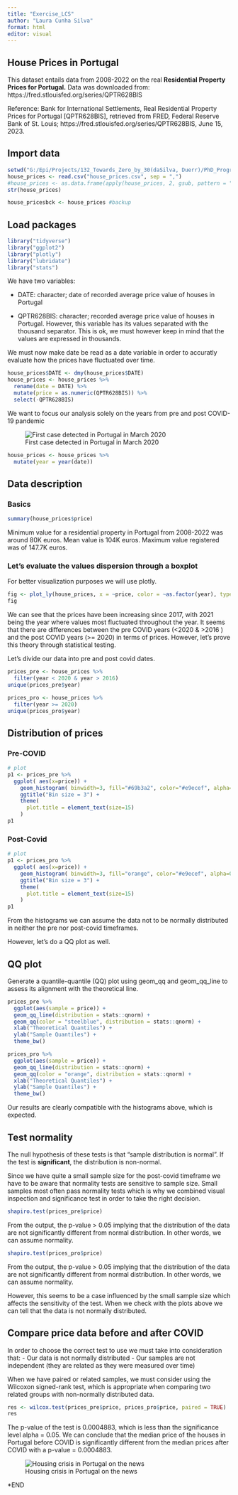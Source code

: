 ---
title: "Exercise_LCS"
author: "Laura Cunha Silva"
format: html
editor: visual
---

## House Prices in Portugal

This dataset entails data from 2008-2022 on the real **Residential Property Prices for Portugal.** Data was downloaded from: https://fred.stlouisfed.org/series/QPTR628BIS

Reference: Bank for International Settlements, Real Residential Property Prices for Portugal \[QPTR628BIS\], retrieved from FRED, Federal Reserve Bank of St. Louis; https://fred.stlouisfed.org/series/QPTR628BIS, June 15, 2023.

## Import data

```{r}
setwd("G:/Epi/Projects/132_Towards_Zero_by_30(daSilva, Duerr)/PhD_Program/PHS/Module2/Basic Stats R")
house_prices <- read.csv("house_prices.csv", sep = ",")
#house_prices <- as.data.frame(apply(house_prices, 2, gsub, pattern = "([0-9])\\.([0-4])", replacement= "\\1\\2"), stringsAsFactors = FALSE) #remove the thousand separator 
str(house_prices)

house_pricesbck <- house_prices #backup 
```

## Load packages

```{r}
library("tidyverse")
library("ggplot2")
library("plotly")
library("lubridate")
library("stats")
```

We have two variables:

-   DATE: character; date of recorded average price value of houses in Portugal

-   QPTR628BIS: character; recorded average price value of houses in Portugal. However, this variable has its values separated with the thousand separator. This is ok, we must however keep in mind that the values are expressed in thousands.

We must now make date be read as a date variable in order to accuratly evaluate how the prices have fluctuated over time.

```{r}
house_prices$DATE <- dmy(house_prices$DATE)
house_prices <- house_prices %>% 
  rename(date = DATE) %>% 
  mutate(price = as.numeric(QPTR628BIS)) %>%
  select(-QPTR628BIS)
```

We want to focus our analysis solely on the years from pre and post COVID-19 pandemic

![First case detected in Portugal in March 2020](firscovid2020.PNG){fig-align="center"}

```{r}
house_prices <- house_prices %>% 
  mutate(year = year(date))

```

## Data description

### Basics

```{r}
summary(house_prices$price)
```

Minimum value for a residential property in Portugal from 2008-2022 was around 80K euros. Mean value is 104K euros. Maximum value registered was of 147.7K euros.

### Let's evaluate the values dispersion through a boxplot

For better visualization purposes we will use plotly.

```{r}
fig <- plot_ly(house_prices, x = ~price, color = ~as.factor(year), type = "box")
fig 
```

We can see that the prices have been increasing since 2017, with 2021 being the year where values most fluctuated throughout the year. It seems that there are differences between the pre COVID years (\<2020 & \>2016 ) and the post COVID years (\>= 2020) in terms of prices. However, let's prove this theory through statistical testing.

Let's divide our data into pre and post covid dates.

```{r}
prices_pre <- house_prices %>% 
  filter(year < 2020 & year > 2016)
unique(prices_pre$year)

prices_pro <- house_prices %>% 
  filter(year >= 2020)
unique(prices_pro$year)

```

## Distribution of prices

### Pre-COVID

```{r}
# plot
p1 <- prices_pre %>%
  ggplot( aes(x=price)) +
    geom_histogram( binwidth=3, fill="#69b3a2", color="#e9ecef", alpha=0.9) +
    ggtitle("Bin size = 3") +
    theme(
      plot.title = element_text(size=15)
    )
p1
```

### Post-Covid

```{r}
# plot
p1 <- prices_pro %>%
  ggplot( aes(x=price)) +
    geom_histogram( binwidth=3, fill="orange", color="#e9ecef", alpha=0.9) +
    ggtitle("Bin size = 3") +
    theme(
      plot.title = element_text(size=15)
    )
p1
```

From the histograms we can assume the data not to be normally distributed in neither the pre nor post-covid timeframes.

However, let's do a QQ plot as well.

## QQ plot

Generate a quantile-quantile (QQ) plot using geom_qq and geom_qq_line to assess its alignment with the theoretical line.

```{r}
prices_pre %>%
  ggplot(aes(sample = price)) + 
  geom_qq_line(distribution = stats::qnorm) +
  geom_qq(color = "steelblue", distribution = stats::qnorm) + 
  xlab("Theoretical Quantiles") +
  ylab("Sample Quantiles") +
  theme_bw()
```

```{r}
prices_pro %>%
  ggplot(aes(sample = price)) + 
  geom_qq_line(distribution = stats::qnorm) +
  geom_qq(color = "orange", distribution = stats::qnorm) + 
  xlab("Theoretical Quantiles") +
  ylab("Sample Quantiles") +
  theme_bw()
```

Our results are clearly compatible with the histograms above, which is expected.

## Test normality

The null hypothesis of these tests is that "sample distribution is normal". If the test is **significant**, the distribution is non-normal.

Since we have quite a small sample size for the post-covid timeframe we have to be aware that normality tests are sensitive to sample size. Small samples most often pass normality tests which is why we combined visual inspection and significance test in order to take the right decision.

```{r}
shapiro.test(prices_pre$price)
```

From the output, the p-value \> 0.05 implying that the distribution of the data are not significantly different from normal distribution. In other words, we can assume normality.

```{r}
shapiro.test(prices_pro$price)

```

From the output, the p-value \> 0.05 implying that the distribution of the data are not significantly different from normal distribution. In other words, we can assume normality.

However, this seems to be a case influenced by the small sample size which affects the sensitivity of the test. When we check with the plots above we can tell that the data is not normally distributed.

## Compare price data before and after COVID

In order to choose the correct test to use we must take into consideration that: - Our data is not normally distributed - Our samples are not independent (they are related as they were measured over time)

When we have paired or related samples, we must consider using the Wilcoxon signed-rank test, which is appropriate when comparing two related groups with non-normally distributed data.

```{r}
res <- wilcox.test(prices_pre$price, prices_pro$price, paired = TRUE)
res
```

The p-value of the test is 0.0004883, which is less than the significance level alpha = 0.05. We can conclude that the median price of the houses in Portugal before COVID is significantly different from the median prices after COVID with a p-value = 0.0004883.

![Housing crisis in Portugal on the news](pic_end.PNG){fig-align="center"}

\*END
